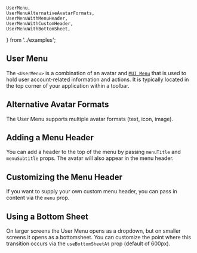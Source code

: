     UserMenu,
    UserMenuAlternativeAvatarFormats,
    UserMenuWithMenuHeader,
    UserMenuWithCustomHeader,
    UserMenuWithBottomSheet,
} from '../examples';

## User Menu

The `<UserMenu>` is a combination of an avatar and [`MUI Menu`](https://mui.com/api/menu/) that is used to hold user account-related information and actions. It is typically located in the top corner of your application within a toolbar.

<UserMenu />

## Alternative Avatar Formats

The User Menu supports multiple avatar formats (text, icon, image).

<UserMenuAlternativeAvatarFormats />

## Adding a Menu Header

You can add a header to the top of the menu by passing `menuTitle` and `menuSubtitle` props. The avatar will also appear in the menu header.

<UserMenuWithMenuHeader />

## Customizing the Menu Header

If you want to supply your own custom menu header, you can pass in content via the `menu` prop.

<UserMenuWithCustomHeader />

## Using a Bottom Sheet

On larger screens the User Menu opens as a dropdown, but on smaller screens it opens as a bottomsheet. You can customize the point where this transition occurs via the `useBottomSheetAt` prop (default of 600px).

<UserMenuWithBottomSheet />
